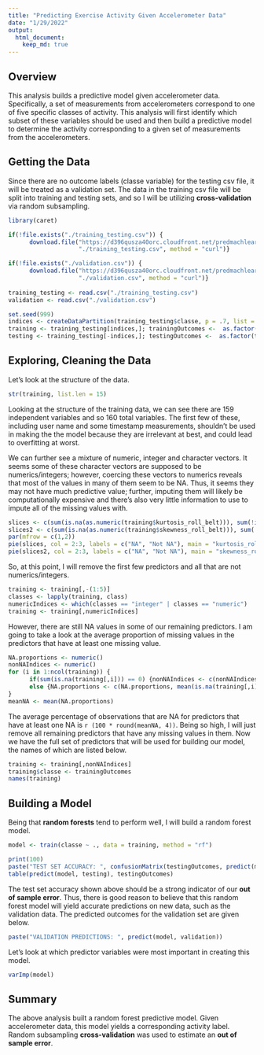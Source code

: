```yaml
---
title: "Predicting Exercise Activity Given Accelerometer Data"
date: "1/29/2022" 
output: 
  html_document:
    keep_md: true
---
```

## Overview
This analysis builds a predictive model given accelerometer data. Specifically, a set of measurements from accelerometers correspond to one of five specific classes of activity. This analysis will first identify which subset of these variables should be used and then build a predictive model to determine the activity corresponding to a given set of measurements from the accelerometers.

## Getting the Data
Since there are no outcome labels (classe variable) for the testing csv file, it will be treated as a validation set. The data in the training csv file will be split into training and testing sets, and so I will be utilizing **cross-validation** via random subsampling.

```r
library(caret)
```
```r
if(!file.exists("./training_testing.csv")) {
      download.file("https://d396qusza40orc.cloudfront.net/predmachlearn/pml-training.csv", 
                    "./training_testing.csv", method = "curl")}

if(!file.exists("./validation.csv")) { 
      download.file("https://d396qusza40orc.cloudfront.net/predmachlearn/pml-testing.csv", 
                    "./validation.csv", method = "curl")}
      
training_testing <- read.csv("./training_testing.csv")
validation <- read.csv("./validation.csv")

set.seed(999)
indices <- createDataPartition(training_testing$classe, p = .7, list = FALSE)
training <- training_testing[indices,]; trainingOutcomes <-  as.factor(training$classe)
testing <- training_testing[-indices,]; testingOutcomes <-  as.factor(testing$classe)
```

## Exploring, Cleaning the Data
Let's look at the structure of the data.
```r
str(training, list.len = 15)
```
Looking at the structure of the training data, we can see there are 159 independent variables and so 160 total variables. The first few of these, including user name and some timestamp measurements, shouldn't be used in making the the model because they are irrelevant at best, and could lead to overfitting at worst. 

We can further see a mixture of numeric, integer and character vectors. It seems some of these character vectors are supposed to be numerics/integers; however, coercing these vectors to numerics reveals that most of the values in many of them seem to be NA. Thus, it seems they may not have much predictive value; further, imputing them will likely be computationally expensive and there's also very little information to use to impute all of the missing values with.

```r
slices <- c(sum(is.na(as.numeric(training$kurtosis_roll_belt))), sum(!is.na(as.numeric(training$kurtosis_roll_belt))))
slices2 <- c(sum(is.na(as.numeric(training$skewness_roll_belt))), sum(!is.na(as.numeric(training$skewness_roll_belt))))
par(mfrow = c(1,2))
pie(slices, col = 2:3, labels = c("NA", "Not NA"), main = "kurtosis_roll_belt values")
pie(slices2, col = 2:3, labels = c("NA", "Not NA"), main = "skewness_roll_belt values")
```

So, at this point, I will remove the first few predictors and all that are not numerics/integers. 

```r
training <- training[,-(1:5)]
classes <- lapply(training, class)
numericIndices <- which(classes == "integer" | classes == "numeric")
training <- training[,numericIndices]
```

However, there are still NA values in some of our remaining predictors. I am going to take a look at the average proportion of missing values in the predictors that have at least one missing value.
```r
NA.proportions <- numeric()
nonNAIndices <- numeric()
for (i in 1:ncol(training)) {
      if(sum(is.na(training[,i])) == 0) {nonNAIndices <- c(nonNAIndices, i)}
      else {NA.proportions <- c(NA.proportions, mean(is.na(training[,i])))}
}
meanNA <- mean(NA.proportions)
```
The average percentage of observations that are NA for predictors that have at least one NA is `r (100 * round(meanNA, 4))`. Being so high, I will just remove all remaining predictors that have any missing values in them. Now we have the full set of predictors that will be used for building our model, the names of which are listed below.
```r
training <- training[,nonNAIndices]
training$classe <- trainingOutcomes
names(training)
```

## Building a Model
Being that **random forests** tend to perform well, I will build a random forest model.

```r
model <- train(classe ~ ., data = training, method = "rf")
```


```r
print(100)
paste("TEST SET ACCURACY: ", confusionMatrix(testingOutcomes, predict(model, testing))$overall[1])
table(predict(model, testing), testingOutcomes)
```

The test set accuracy shown above should be a strong indicator of our **out of sample error**. Thus, there is good reason to believe that this random forest model will yield accurate predictions on new data, such as the validation data. The predicted outcomes for the validation set are given below.

```r
paste("VALIDATION PREDICTIONS: ", predict(model, validation))
```

Let's look at which predictor variables were most important in creating this model.
```r
varImp(model)
```

## Summary
The above analysis built a random forest predictive model. Given accelerometer data, this model yields a corresponding activity label. Random subsampling **cross-validation** was used to estimate an **out of sample error**.




